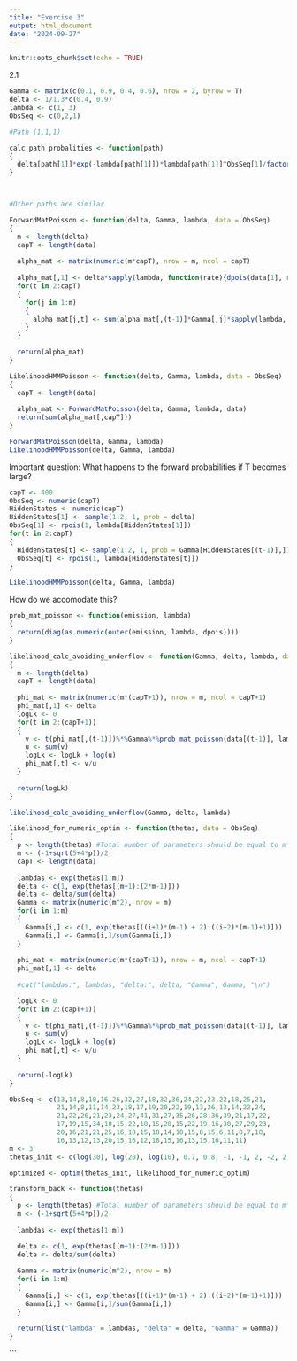 ```yaml
---
title: "Exercise 3"
output: html_document
date: "2024-09-27"
---
```


```r
knitr::opts_chunk$set(echo = TRUE)
```

2.1

```r
Gamma <- matrix(c(0.1, 0.9, 0.4, 0.6), nrow = 2, byrow = T)
delta <- 1/1.3*c(0.4, 0.9)
lambda <- c(1, 3)
ObsSeq <- c(0,2,1)

#Path (1,1,1)

calc_path_probalities <- function(path)
{
  delta[path[1]]*exp(-lambda[path[1]])*lambda[path[1]]^ObsSeq[1]/factorial(ObsSeq[1])*Gamma[path[1],path[2]]*exp(-lambda[path[2]])*lambda[path[2]]^ObsSeq[2]/factorial(ObsSeq[2])*Gamma[1,1]*exp(-lambda[1])*lambda[1]^ObsSeq[3]/factorial(ObsSeq[3])
}



#Other paths are similar
```

```r
ForwardMatPoisson <- function(delta, Gamma, lambda, data = ObsSeq)
{
  m <- length(delta)
  capT <- length(data)
  
  alpha_mat <- matrix(numeric(m*capT), nrow = m, ncol = capT)
  
  alpha_mat[,1] <- delta*sapply(lambda, function(rate){dpois(data[1], rate)})
  for(t in 2:capT)
  {
    for(j in 1:m)
    {
      alpha_mat[j,t] <- sum(alpha_mat[,(t-1)]*Gamma[,j]*sapply(lambda, function(rate){dpois(data[t], rate)}))
    }
  }
  
  return(alpha_mat)
}

LikelihoodHMMPoisson <- function(delta, Gamma, lambda, data = ObsSeq)
{
  capT <- length(data)
  
  alpha_mat <- ForwardMatPoisson(delta, Gamma, lambda, data)
  return(sum(alpha_mat[,capT]))
}
```

```r
ForwardMatPoisson(delta, Gamma, lambda)
LikelihoodHMMPoisson(delta, Gamma, lambda)
```


Important question: What happens to the forward probabilities if T becomes large?

```r
capT <- 400
ObsSeq <- numeric(capT)
HiddenStates <- numeric(capT)
HiddenStates[1] <- sample(1:2, 1, prob = delta)
ObsSeq[1] <- rpois(1, lambda[HiddenStates[1]])
for(t in 2:capT)
{
  HiddenStates[t] <- sample(1:2, 1, prob = Gamma[HiddenStates[(t-1)],])
  ObsSeq[t] <- rpois(1, lambda[HiddenStates[t]])
}
```

```r
LikelihoodHMMPoisson(delta, Gamma, lambda)
```
How do we accomodate this?

```r
prob_mat_poisson <- function(emission, lambda)
{
  return(diag(as.numeric(outer(emission, lambda, dpois))))
}

likelihood_calc_avoiding_underflow <- function(Gamma, delta, lambda, data = ObsSeq)
{
  m <- length(delta)
  capT <- length(data)
  
  phi_mat <- matrix(numeric(m*(capT+1)), nrow = m, ncol = capT+1)
  phi_mat[,1] <- delta
  logLk <- 0
  for(t in 2:(capT+1))
  {
    v <- t(phi_mat[,(t-1)])%*%Gamma%*%prob_mat_poisson(data[(t-1)], lambda)
    u <- sum(v)
    logLk <- logLk + log(u)
    phi_mat[,t] <- v/u
  }
  
  return(logLk)
}
```

```r
likelihood_calc_avoiding_underflow(Gamma, delta, lambda)
```

```r
likelihood_for_numeric_optim <- function(thetas, data = ObsSeq)
{
  p <- length(thetas) #Total number of parameters should be equal to m*(m-1) + m-1 + m = m^2 + m-1
  m <- (-1+sqrt(5+4*p))/2
  capT <- length(data)
  
  lambdas <- exp(thetas[1:m])
  delta <- c(1, exp(thetas[(m+1):(2*m-1)]))
  delta <- delta/sum(delta)
  Gamma <- matrix(numeric(m^2), nrow = m)
  for(i in 1:m)
  {
    Gamma[i,] <- c(1, exp(thetas[((i+1)*(m-1) + 2):((i+2)*(m-1)+1)]))
    Gamma[i,] <- Gamma[i,]/sum(Gamma[i,])
  }
  
  phi_mat <- matrix(numeric(m*(capT+1)), nrow = m, ncol = capT+1)
  phi_mat[,1] <- delta
  
  #cat("lambdas:", lambdas, "delta:", delta, "Gamma", Gamma, "\n")

  logLk <- 0
  for(t in 2:(capT+1))
  {
    v <- t(phi_mat[,(t-1)])%*%Gamma%*%prob_mat_poisson(data[(t-1)], lambdas)
    u <- sum(v)
    logLk <- logLk + log(u)
    phi_mat[,t] <- v/u
  }
  
  return(-logLk)
}
```

```r
ObsSeq <- c(13,14,8,10,16,26,32,27,18,32,36,24,22,23,22,18,25,21,
            21,14,8,11,14,23,18,17,19,20,22,19,13,26,13,14,22,24,
            21,22,26,21,23,24,27,41,31,27,35,26,28,36,39,21,17,22,
            17,19,15,34,10,15,22,18,15,20,15,22,19,16,30,27,29,23,
            20,16,21,21,25,16,18,15,18,14,10,15,8,15,6,11,8,7,18,
            16,13,12,13,20,15,16,12,18,15,16,13,15,16,11,11)
m <- 3
thetas_init <- c(log(30), log(20), log(10), 0.7, 0.8, -1, -1, 2, -2, 2, 5)

optimized <- optim(thetas_init, likelihood_for_numeric_optim)
```

```r
transform_back <- function(thetas)
{
  p <- length(thetas) #Total number of parameters should be equal to m*(m-1) + m-1 + m = m^2 + m-1
  m <- (-1+sqrt(5+4*p))/2
  
  lambdas <- exp(thetas[1:m])

  delta <- c(1, exp(thetas[(m+1):(2*m-1)]))
  delta <- delta/sum(delta)
  
  Gamma <- matrix(numeric(m^2), nrow = m)
  for(i in 1:m)
  {
    Gamma[i,] <- c(1, exp(thetas[((i+1)*(m-1) + 2):((i+2)*(m-1)+1)]))
    Gamma[i,] <- Gamma[i,]/sum(Gamma[i,])
  }
  
  return(list("lambda" = lambdas, "delta" = delta, "Gamma" = Gamma))
}
```



```



